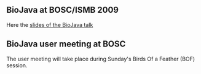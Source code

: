== BioJava at BOSC/ISMB 2009 ==

Here the [http://www.biojava.org/download/files/bosc2009.pdf slides of the BioJava talk]

== BioJava user meeting at BOSC ==

The user meeting will take place during Sunday's Birds Of a Feather (BOF) session.